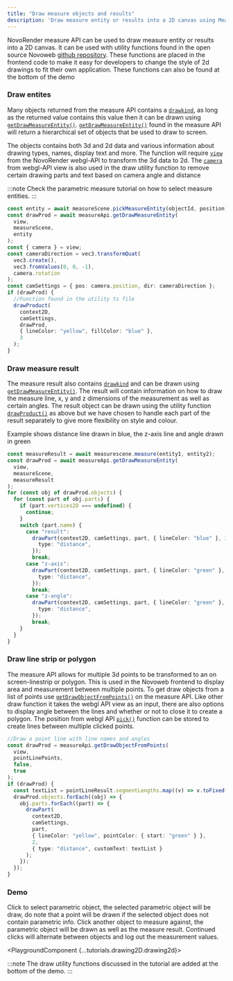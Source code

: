 ```yaml
---
title: "Draw measure objects and results"
description: 'Draw measure entity or results into a 2D canvas using Measure API.'
---
```



NovoRender measure API can be used to draw measure entity or results into a 2D canvas.
It can be used with utility functions found in the open source Novoweb [github repository](https://github.com/novorender/novoweb/blob/develop/src/features/engine2D/utils.ts).
These functions are placed in the frontend code to make it easy for developers to change the style of 2d drawings to fit their own application.
These functions can also be found at the bottom of the demo

### Draw entites

Many objects returned from the measure API contains a <code>[drawkind](/docs/measure-api/interfaces/Measure.DrawableEntity#drawkind)</code>, as long as the returned value contains this value then it can be drawn using <code>[getDrawMeasureEntity()](/docs/measure-api/interfaces/Measure.MeasureAPI#getdrawmeasureentity)</code>. <code>[getDrawMeasureEntity()](/docs/measure-api/interfaces/Measure.MeasureAPI#getdrawmeasureentity)</code> found in the measure API will return a hierarchical set of objects that be used to draw to screen.

The objects contains both 3d and 2d data and various information about drawing types, names, display text and more.
The function will require <code>[view](/docs/webgl-api/interfaces/NovoRender.View)</code> from the NovoRender webgl-API to transform the 3d data to 2d.
The <code>[camera](/docs/webgl-api/interfaces/NovoRender.View#camera)</code> from webgl-API view is also used in the draw utility function to remove certain drawing parts and text based on camera angle and distance

:::note
Check the parametric measure tutorial on how to select measure entities.
:::

```typescript
const entity = await measureScene.pickMeasureEntity(objectId, position);
const drawProd = await measureApi.getDrawMeasureEntity(
  view,
  measureScene,
  entity
);
const { camera } = view;
const cameraDirection = vec3.transformQuat(
  vec3.create(),
  vec3.fromValues(0, 0, -1),
  camera.rotation
);
const camSettings = { pos: camera.position, dir: cameraDirection };
if (drawProd) {
  //Function found in the utility ts file
  drawProduct(
    context2D,
    camSettings,
    drawProd,
    { lineColor: "yellow", fillColor: "blue" },
    3
  );
}
```

### Draw measure result

The measure result also contains <code>[drawkind](/docs/measure-api/interfaces/Measure.DrawableEntity#drawkind)</code> and can be drawn using <code>[getDrawMeasureEntity()](/docs/measure-api/interfaces/Measure.MeasureAPI#getdrawmeasureentity)</code>.
The result will contain information on how to draw the measure line, x, y and z dimensions of the measurement as well as certain angles.
The result object can be drawn using the utility function <code>[drawProduct()](https://github.com/novorender/novoweb/blob/develop/src/features/engine2D/utils.ts#L24)</code> as above but we have chosen to handle each part of the result separately to give more flexibility on style and colour.

Example shows distance line drawn in blue, the z-axis line and angle drawn in green

```typescript
const measureResult = await measurescene.measure(entity1, entity2);
const drawProd = await measureApi.getDrawMeasureEntity(
  view,
  measureScene,
  measureResult
);
for (const obj of drawProd.objects) {
  for (const part of obj.parts) {
    if (part.vertices2D === undefined) {
      continue;
    }
    switch (part.name) {
      case "result":
        drawPart(context2D, camSettings, part, { lineColor: "blue" }, 3, {
          type: "distance",
        });
        break;
      case "z-axis":
        drawPart(context2D, camSettings, part, { lineColor: "green" }, 3, {
          type: "distance",
        });
        break;
      case "z-angle":
        drawPart(context2D, camSettings, part, { lineColor: "green" }, 2, {
          type: "distance",
        });
        break;
    }
  }
}
```

### Draw line strip or polygon

The measure API allows for multiple 3d points to be transformed to an on screen-linestrip or polygon.
This is used in the Novoweb frontend to display area and measurement between multiple points.
To get draw objects from a list of points use <code>[getDrawObjectFromPoints()](/docs/measure-api/interfaces/Measure.MeasureAPI#getdrawobjectfrompoints)</code> on the measure API.
Like other draw function it takes the webgl API view as an input, there are also options to display angle between the lines and whether or not to close it to create a polygon.
The position from webgl API <code>[pick()](/docs/webgl-api/interfaces/NovoRender.View#pick)</code> function can be stored to create lines between multiple clicked points.

```typescript
//Draw a point line with line names and angles
const drawProd = measureApi.getDrawObjectFromPoints(
  view,
  pointLinePoints,
  false,
  true
);
if (drawProd) {
  const textList = pointLineResult.segmentLengths.map((v) => v.toFixed(2));
  drawProd.objects.forEach((obj) => {
    obj.parts.forEach((part) => {
      drawPart(
        context2D,
        camSettings,
        part,
        { lineColor: "yellow", pointColor: { start: "green" } },
        2,
        { type: "distance", customText: textList }
      );
    });
  });
}
```

### Demo

Click to select parametric object, the selected parametric object will be draw, do note that a point will be drawn if the selected object does not contain parametric info.
Click another object to measure against, the parametric object will be drawn as well as the measure result.
Continued clicks will alternate between objects and log out the measurement values.

<PlaygroundComponent {...tutorials.drawing2D.drawing2d}></PlaygroundComponent>

:::note
The draw utility functions discussed in the tutorial are added at the bottom of the demo.
:::
